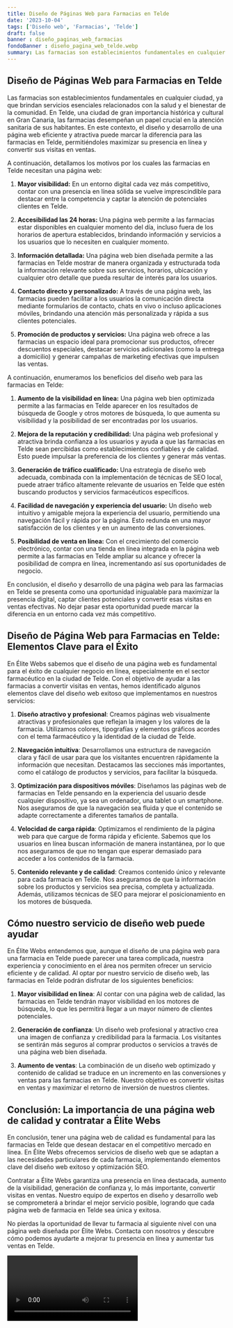 ```yaml
---
title: Diseño de Páginas Web para Farmacias en Telde
date: '2023-10-04'
tags: ['Diseño web', 'Farmacias', 'Telde']
draft: false
banner : diseño_paginas_web_farmacias
fondoBanner : diseño_pagina_web_telde.webp
summary: Las farmacias son establecimientos fundamentales en cualquier ciudad, ya que brindan servicios esenciales relacionados con la salud y el bienestar de la comunidad. En Telde, una ciudad de gran importancia histórica y cultural en Gran Canaria, las farmacias desempeñan un papel crucial en la atención sanitaria de sus habitantes. En este contexto, el diseño y desarrollo de una página web eficiente y atractiva puede marcar la diferencia para las farmacias en Telde, permitiéndoles maximizar su presencia en línea y convertir sus visitas en ventas.
---
```


## Diseño de Páginas Web para Farmacias en Telde

Las farmacias son establecimientos fundamentales en cualquier ciudad, ya que brindan servicios esenciales relacionados con la salud y el bienestar de la comunidad. En Telde, una ciudad de gran importancia histórica y cultural en Gran Canaria, las farmacias desempeñan un papel crucial en la atención sanitaria de sus habitantes. En este contexto, el diseño y desarrollo de una página web eficiente y atractiva puede marcar la diferencia para las farmacias en Telde, permitiéndoles maximizar su presencia en línea y convertir sus visitas en ventas.

A continuación, detallamos los motivos por los cuales las farmacias en Telde necesitan una página web:

1. **Mayor visibilidad:** En un entorno digital cada vez más competitivo, contar con una presencia en línea sólida se vuelve imprescindible para destacar entre la competencia y captar la atención de potenciales clientes en Telde.

2. **Accesibilidad las 24 horas:** Una página web permite a las farmacias estar disponibles en cualquier momento del día, incluso fuera de los horarios de apertura establecidos, brindando información y servicios a los usuarios que lo necesiten en cualquier momento.

3. **Información detallada:** Una página web bien diseñada permite a las farmacias en Telde mostrar de manera organizada y estructurada toda la información relevante sobre sus servicios, horarios, ubicación y cualquier otro detalle que pueda resultar de interés para los usuarios.

4. **Contacto directo y personalizado:** A través de una página web, las farmacias pueden facilitar a los usuarios la comunicación directa mediante formularios de contacto, chats en vivo o incluso aplicaciones móviles, brindando una atención más personalizada y rápida a sus clientes potenciales.

5. **Promoción de productos y servicios:** Una página web ofrece a las farmacias un espacio ideal para promocionar sus productos, ofrecer descuentos especiales, destacar servicios adicionales (como la entrega a domicilio) y generar campañas de marketing efectivas que impulsen las ventas.

A continuación, enumeramos los beneficios del diseño web para las farmacias en Telde:

1. **Aumento de la visibilidad en línea:** Una página web bien optimizada permite a las farmacias en Telde aparecer en los resultados de búsqueda de Google y otros motores de búsqueda, lo que aumenta su visibilidad y la posibilidad de ser encontradas por los usuarios.

2. **Mejora de la reputación y credibilidad:** Una página web profesional y atractiva brinda confianza a los usuarios y ayuda a que las farmacias en Telde sean percibidas como establecimientos confiables y de calidad. Esto puede impulsar la preferencia de los clientes y generar más ventas.

3. **Generación de tráfico cualificado:** Una estrategia de diseño web adecuada, combinada con la implementación de técnicas de SEO local, puede atraer tráfico altamente relevante de usuarios en Telde que estén buscando productos y servicios farmacéuticos específicos.

4. **Facilidad de navegación y experiencia del usuario:** Un diseño web intuitivo y amigable mejora la experiencia del usuario, permitiendo una navegación fácil y rápida por la página. Esto redunda en una mayor satisfacción de los clientes y en un aumento de las conversiones.

5. **Posibilidad de venta en línea:** Con el crecimiento del comercio electrónico, contar con una tienda en línea integrada en la página web permite a las farmacias en Telde ampliar su alcance y ofrecer la posibilidad de compra en línea, incrementando así sus oportunidades de negocio.

En conclusión, el diseño y desarrollo de una página web para las farmacias en Telde se presenta como una oportunidad inigualable para maximizar la presencia digital, captar clientes potenciales y convertir esas visitas en ventas efectivas. No dejar pasar esta oportunidad puede marcar la diferencia en un entorno cada vez más competitivo.

<GifSeo />

<Cta />

## Diseño de Página Web para Farmacias en Telde: Elementos Clave para el Éxito

En Élite Webs sabemos que el diseño de una página web es fundamental para el éxito de cualquier negocio en línea, especialmente en el sector farmacéutico en la ciudad de Telde. Con el objetivo de ayudar a las farmacias a convertir visitas en ventas, hemos identificado algunos elementos clave del diseño web exitoso que implementamos en nuestros servicios:

1. **Diseño atractivo y profesional**: Creamos páginas web visualmente atractivas y profesionales que reflejan la imagen y los valores de la farmacia. Utilizamos colores, tipografías y elementos gráficos acordes con el tema farmacéutico y la identidad de la ciudad de Telde.

2. **Navegación intuitiva**: Desarrollamos una estructura de navegación clara y fácil de usar para que los visitantes encuentren rápidamente la información que necesitan. Destacamos las secciones más importantes, como el catálogo de productos y servicios, para facilitar la búsqueda.

3. **Optimización para dispositivos móviles**: Diseñamos las páginas web de farmacias en Telde pensando en la experiencia del usuario desde cualquier dispositivo, ya sea un ordenador, una tablet o un smartphone. Nos aseguramos de que la navegación sea fluida y que el contenido se adapte correctamente a diferentes tamaños de pantalla.

4. **Velocidad de carga rápida**: Optimizamos el rendimiento de la página web para que cargue de forma rápida y eficiente. Sabemos que los usuarios en línea buscan información de manera instantánea, por lo que nos aseguramos de que no tengan que esperar demasiado para acceder a los contenidos de la farmacia.

5. **Contenido relevante y de calidad**: Creamos contenido único y relevante para cada farmacia en Telde. Nos aseguramos de que la información sobre los productos y servicios sea precisa, completa y actualizada. Además, utilizamos técnicas de SEO para mejorar el posicionamiento en los motores de búsqueda.

## Cómo nuestro servicio de diseño web puede ayudar

En Élite Webs entendemos que, aunque el diseño de una página web para una farmacia en Telde puede parecer una tarea complicada, nuestra experiencia y conocimiento en el área nos permiten ofrecer un servicio eficiente y de calidad. Al optar por nuestro servicio de diseño web, las farmacias en Telde podrán disfrutar de los siguientes beneficios:

1. **Mayor visibilidad en línea**: Al contar con una página web de calidad, las farmacias en Telde tendrán mayor visibilidad en los motores de búsqueda, lo que les permitirá llegar a un mayor número de clientes potenciales.

2. **Generación de confianza**: Un diseño web profesional y atractivo crea una imagen de confianza y credibilidad para la farmacia. Los visitantes se sentirán más seguros al comprar productos o servicios a través de una página web bien diseñada.

3. **Aumento de ventas**: La combinación de un diseño web optimizado y contenido de calidad se traduce en un incremento en las conversiones y ventas para las farmacias en Telde. Nuestro objetivo es convertir visitas en ventas y maximizar el retorno de inversión de nuestros clientes.

## Conclusión: La importancia de una página web de calidad y contratar a Élite Webs

En conclusión, tener una página web de calidad es fundamental para las farmacias en Telde que desean destacar en el competitivo mercado en línea. En Élite Webs ofrecemos servicios de diseño web que se adaptan a las necesidades particulares de cada farmacia, implementando elementos clave del diseño web exitoso y optimización SEO.

Contratar a Élite Webs garantiza una presencia en línea destacada, aumento de la visibilidad, generación de confianza y, lo más importante, convertir visitas en ventas. Nuestro equipo de expertos en diseño y desarrollo web se comprometerá a brindar el mejor servicio posible, logrando que cada página web de farmacia en Telde sea única y exitosa.

No pierdas la oportunidad de llevar tu farmacia al siguiente nivel con una página web diseñada por Élite Webs. Contacta con nosotros y descubre cómo podemos ayudarte a mejorar tu presencia en línea y aumentar tus ventas en Telde.

<Video />

<CtaBot job='Farmacias' city='Telde'/>

<Gmaps query='Telde+españa+maps' />